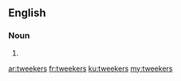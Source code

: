 ==English==

===Noun===
{{head|en|plural}}

# {{plural of|tweeker|lang=en}}

[[ar:tweekers]]
[[fr:tweekers]]
[[ku:tweekers]]
[[my:tweekers]]
